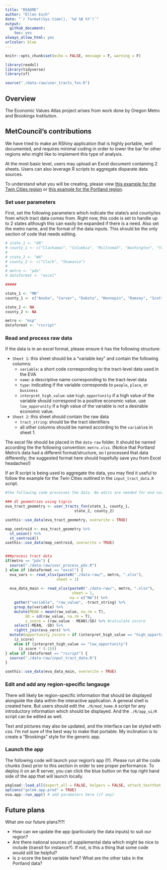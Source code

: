 ```yaml
---
title: "README"
author: "Ellen Esch"
date: "`r format(Sys.time(), '%d %B %Y')`"
output:
  github_document:
    toc: yes
always_allow_html: yes
urlcolor: blue
---
```


```r
knitr::opts_chunk$set(echo = FALSE, message = F, warning = F)

library(readxl)
library(tidyverse)
library(sf)

source("./data-raw/user_tracts_fxn.R")
```

## Overview

The Economic Values Atlas project arises from work done by Oregon Metro and Brookings Institution. 

## MetCouncil's contributions

We have tried to make an RShiny application that is highly portable, well documented, and requires minimal coding in order to lower the bar for other regions who might like to implement this type of analysis. 

At the most basic level, users may upload an Excel document containing 2 sheets. Users can also leverage R scripts to aggregate disparate data sources. 

To understand what you will be creating, please view [this example for the Twin Cities region](https://metrotransitmn.shinyapps.io/eva_app_v1/) or [this example for the Portland region](https://metrotransitmn.shinyapps.io/eva_app_pdx/).

### Set user parameters

First, set the following parameters which indicate the state/s and county/ies from which tract data comes from. Right now, this code is set to handle up to 2 states although this can easily be expanded if there is a need. Also set the metro name, and the format of the data inputs. This should be the only section of code that needs editing. 

```r
# state_1 <- "OR"
# county_1 <- c("Clackamas", "Columbia", "Multnomah", "Washington", "Yamhill")
# 
# state_2 <- "WA"
# county_2 <- c("Clark", "Skamania")
# 
# metro <- "pdx"
# dataformat <- "excel"

#####

state_1 <- "MN"
county_1 <- c("Anoka", "Carver", "Dakota", "Hennepin", "Ramsey", "Scott", "Washington")

state_2 <- NA
county_2 <- NA

metro <- "msp"
dataformat <- "rscript"
```

### Read and process raw data

If the data is in an excel format, please ensure it has the following structure:

- `Sheet 1`: this sheet should be a "variable key" and contain the following columns:
  - `variable`: a short code corresponding to the tract-level data used in the EVA
  - `name`: a descriptive name corresponding to the tract-level data
  - `type`: indicating if the variable corresponds to `people`, `place`, or `business`
  - `interpret_high_value`: use `high_opportunity` if a high value of the variable should correspond to a positive economic value. use `low_opporunity` if a high value of the variable is not a desirable economic value. 
- `Sheet 2`: this sheet should contain the raw data
  - `tract_string`: should be the tract identifiers
  - all other columns should be named according to the `variable`s in sheet 1.
  
The excel file should be placed in the `data-raw` folder. It should be named according the the following convention: `metro.xlsx`. (Notice that Portland Metro's data had a different format/structure, so I processed that data differently; the suggested format here should hopefully save you from Excel headaches!)
  
If an R script is being used to aggregate the data, you may find it useful to follow the example for the Twin Cities outlined in the `input_tract_data.R` script. 

```r
#the following code processes the data. No edits are needed for end users.

### dl geometries using tigris
eva_tract_geometry <- user_tracts_fxn(state_1, county_1,
                               state_2, county_2)  

usethis::use_data(eva_tract_geometry, overwrite = TRUE)

map_centroid <- eva_tract_geometry %>%
  st_union() %>%
  st_centroid()
usethis::use_data(map_centroid, overwrite = TRUE)


###process tract data
if(metro == "pdx") {
  source("./data-raw/user_process_pdx.R")
} else if (dataformat == "excel") {
  eva_vars <- read_xlsx(paste0("./data-raw/", metro, ".xlsx"),
                       sheet = 1)
  
  eva_data_main <- read_xlsx(paste0("./data-raw/", metro, ".xlsx"),
                              sheet = 1,
                             na = c("NA")) %>% 
    gather("variable", "raw_value", -tract_string) %>%
    group_by(variable) %>%
    mutate(MEAN = mean(raw_value, na.rm = T),
         SD = sd(raw_value, na.rm = T),
         z_score = (raw_value - MEAN)/SD) %>% #calculate zscore
    select(-MEAN, -SD) %>%
    rightt_join(eva_vars) %>%
  mutate(opportunity_zscore = if (interpret_high_value == "high_opportunity") #reorder zscore if needed
    (z_score)
    else if (interpret_high_value == "low_opportunity")
      (z_score * (-1))) 
} else if (dataformat == "rscript") {
  source("./data-raw/input_tract_data.R")
}

usethis::use_data(eva_data_main, overwrite = TRUE)

```


### Edit and add any region-specific langauge

There will likely be region-specific information that should be displayed alongside the data within the interactive application. A general shell is created here. But users should edit the `./R/mod_home.R` script for any introductory information which should be displayed. And the `./R/app_ui/R` script can be edited as well.

Text and pictures may also be updated, and the interface can be styled with css. I'm not sure of the best way to make that portable. My inclination is to create a "Brookings" style for the generic app. 

### Launch the app

The following code will launch your region's app (!!). Please run all the code chunks (two) prior to this section in order to see proper performance. To deploy it on an R server, you can click the blue button on the top right hand side of the app that will launch locally.

```r
pkgload::load_all(export_all = FALSE, helpers = FALSE, attach_testthat = FALSE)
options("golem.app.prod" = TRUE)
eva.app::run_app() # add parameters here (if any)
```

## Future plans

What *are* our future plans?!?! 

- How can we update the app (particularly the data inputs) to suit our region?
- Are there national sources of supplemental data which might be nice to include (transit for instance?). If not, is this a thing that some code would still be helpful?
- Is z-score the best variable here? What are the other tabs in the Portland data?
